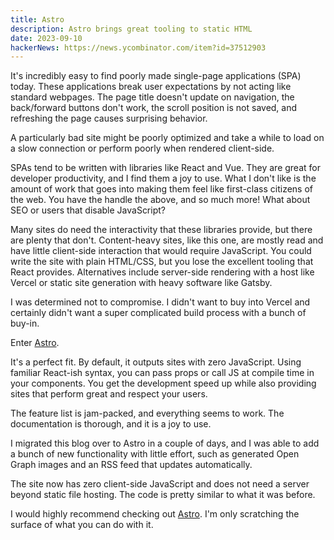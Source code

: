 ```yaml
---
title: Astro
description: Astro brings great tooling to static HTML
date: 2023-09-10
hackerNews: https://news.ycombinator.com/item?id=37512903
---
```


It's incredibly easy to find poorly made single-page applications (SPA) today. These applications break user expectations by not acting like standard webpages. The page title doesn't update on navigation, the back/forward buttons don't work, the scroll position is not saved, and refreshing the page causes surprising behavior.

A particularly bad site might be poorly optimized and take a while to load on a slow connection or perform poorly when rendered client-side.

SPAs tend to be written with libraries like React and Vue. They are great for developer productivity, and I find them a joy to use. What I don't like is the amount of work that goes into making them feel like first-class citizens of the web. You have the handle the above, and so much more! What about SEO or users that disable JavaScript?

Many sites do need the interactivity that these libraries provide, but there are plenty that don't. Content-heavy sites, like this one, are mostly read and have little client-side interaction that would require JavaScript. You could write the site with plain HTML/CSS, but you lose the excellent tooling that React provides. Alternatives include server-side rendering with a host like Vercel or static site generation with heavy software like Gatsby.

I was determined not to compromise. I didn't want to buy into Vercel and certainly didn't want a super complicated build process with a bunch of buy-in.

Enter [Astro](https://astro.build/).

It's a perfect fit. By default, it outputs sites with zero JavaScript. Using familiar React-ish syntax, you can pass props or call JS at compile time in your components. You get the development speed up while also providing sites that perform great and respect your users.

The feature list is jam-packed, and everything seems to work. The documentation is thorough, and it is a joy to use.

I migrated this blog over to Astro in a couple of days, and I was able to add a bunch of new functionality with little effort, such as generated Open Graph images and an RSS feed that updates automatically.

The site now has zero client-side JavaScript and does not need a server beyond static file hosting. The code is pretty similar to what it was before.

I would highly recommend checking out [Astro](https://astro.build/). I'm only scratching the surface of what you can do with it.
